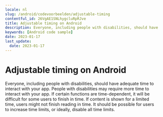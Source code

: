 ```yaml
---
locale: nl
slug: /android/codevoorbeelden/adjustable-timing
contentful_id: 26VgAE1SNLhygcluRpRJve
title: Adjustable timing on Android
description: Everyone, including people with disabilities, should have adequate time to interact with your app.
keywords: [Android code sample]
date: 2023-01-17
last_update:
  date: 2023-01-17
---
```


# Adjustable timing on Android

Everyone, including people with disabilities, should have adequate time to interact with your app. People with disabilities may require more time to interact with your app. If certain functions are time-dependent, it will be difficult for some users to finish in time. If content is shown for a limited time, users might not finish reading in time. It should be possible for users to increase time limits, or ideally, disable all time limits.

<CodeSample id="screen-timing" locale="nl" platform="android"/>
